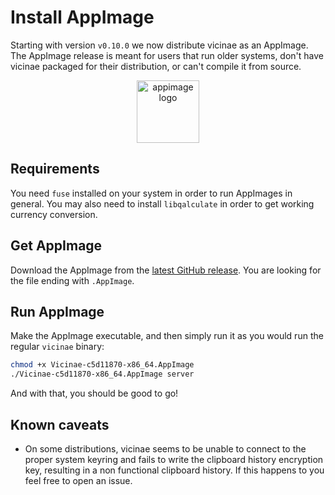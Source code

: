 # Install AppImage

Starting with version `v0.10.0` we now distribute vicinae as an AppImage. 
The AppImage release is meant for users that run older systems, don't have vicinae packaged for their distribution, or can't compile it from source. 

<p align="center">
	<img src="/appimage.png" width="100" alt="appimage logo" />
</p>

## Requirements

You need `fuse` installed on your system in order to run AppImages in general. You may also need to install `libqalculate` in order to get working currency conversion.

## Get AppImage

Download the AppImage from the [latest GitHub release](https://github.com/vicinaehq/vicinae/releases).
You are looking for the file ending with `.AppImage`.

## Run AppImage

Make the AppImage executable, and then simply run it as you would run the regular `vicinae` binary:

```bash
chmod +x Vicinae-c5d11870-x86_64.AppImage
./Vicinae-c5d11870-x86_64.AppImage server
```

And with that, you should be good to go!

## Known caveats

- On some distributions, vicinae seems to be unable to connect to the proper system keyring and fails to write the clipboard history encryption key, resulting in a non functional clipboard history.
If this happens to you feel free to open an issue.
